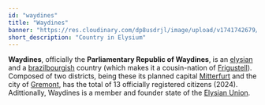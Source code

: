 ```yaml
---
id: "waydines"
title: "Waydines"
banner: "https://res.cloudinary.com/dp8usdrjl/image/upload/v1741742679/Waydines_mjsz8k.svg"
short_description: "Country in Elysium"
---
```


**Waydines**, officially the **Parliamentary Republic of Waydines**, is an [elysian](Elysium) and a 
[brazilbourgish](Brazilburg) country (which makes it a cousin-nation of [Frigustell](Frigustell)). 
Composed of two districts, being these its planned capital [Mitterfurt](Mitterfurt) and the city of 
[Gremont](Gremont), has the total of 13 officially registered citizens (2024). Adittionally, Waydines 
is a member and founder state of the [Elysian Union](Elysian%20Union).
